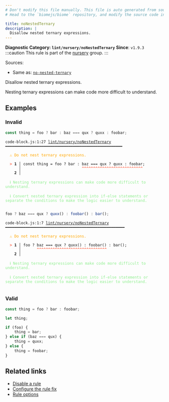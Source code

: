 ```yaml
---
# Don't modify this file manually. This file is auto generated from source, and you will lose your changes next time the website is built.
# Head to the `biomejs/biome` repository, and modify the source code in there.

title: noNestedTernary
description: |
  Disallow nested ternary expressions.
---
```


**Diagnostic Category: `lint/nursery/noNestedTernary`**
<Tabs>
<TabItem label="JavaScript (and super languages)" icon="seti:javascript">
**Since**: `v1.9.3`
:::caution
This rule is part of the [nursery](/linter/rules/#nursery) group.
:::

Sources: 
- Same as: <a href="https://eslint.org/docs/latest/rules/no-nested-ternary" target="_blank"><code>no-nested-ternary</code></a>

Disallow nested ternary expressions.

Nesting ternary expressions can make code more difficult to understand.

## Examples

### Invalid

```js
const thing = foo ? bar : baz === qux ? quxx : foobar;
```

<pre class="language-text"><code class="language-text">code-block.js:1:27 <a href="https://biomejs.dev/linter/rules/no-nested-ternary">lint/nursery/noNestedTernary</a> ━━━━━━━━━━━━━━━━━━━━━━━━━━━━━━━━━━━━━━━━━━━━━━━━━━━━<br /><br />  <strong><span style="color: Orange;">⚠</span></strong> <span style="color: Orange;">Do not nest ternary expressions.</span><br />  <br />  <strong><span style="color: Tomato;">&gt;</span></strong> <strong>1 │ </strong>const thing = foo ? bar : baz === qux ? quxx : foobar;<br />   <strong>   │ </strong>                          <strong><span style="color: Tomato;">^</span></strong><strong><span style="color: Tomato;">^</span></strong><strong><span style="color: Tomato;">^</span></strong><strong><span style="color: Tomato;">^</span></strong><strong><span style="color: Tomato;">^</span></strong><strong><span style="color: Tomato;">^</span></strong><strong><span style="color: Tomato;">^</span></strong><strong><span style="color: Tomato;">^</span></strong><strong><span style="color: Tomato;">^</span></strong><strong><span style="color: Tomato;">^</span></strong><strong><span style="color: Tomato;">^</span></strong><strong><span style="color: Tomato;">^</span></strong><strong><span style="color: Tomato;">^</span></strong><strong><span style="color: Tomato;">^</span></strong><strong><span style="color: Tomato;">^</span></strong><strong><span style="color: Tomato;">^</span></strong><strong><span style="color: Tomato;">^</span></strong><strong><span style="color: Tomato;">^</span></strong><strong><span style="color: Tomato;">^</span></strong><strong><span style="color: Tomato;">^</span></strong><strong><span style="color: Tomato;">^</span></strong><strong><span style="color: Tomato;">^</span></strong><strong><span style="color: Tomato;">^</span></strong><strong><span style="color: Tomato;">^</span></strong><strong><span style="color: Tomato;">^</span></strong><strong><span style="color: Tomato;">^</span></strong><strong><span style="color: Tomato;">^</span></strong><br />    <strong>2 │ </strong><br />  <br />  <strong><span style="color: lightgreen;">ℹ</span></strong> <span style="color: lightgreen;">Nesting ternary expressions can make code more difficult to understand.</span><br />  <br />  <strong><span style="color: lightgreen;">ℹ</span></strong> <span style="color: lightgreen;">Convert nested ternary expression into if-else statements or separate the conditions to make the logic easier to understand.</span><br />  <br /></code></pre>

```js
foo ? baz === qux ? quxx() : foobar() : bar();
```

<pre class="language-text"><code class="language-text">code-block.js:1:7 <a href="https://biomejs.dev/linter/rules/no-nested-ternary">lint/nursery/noNestedTernary</a> ━━━━━━━━━━━━━━━━━━━━━━━━━━━━━━━━━━━━━━━━━━━━━━━━━━━━━<br /><br />  <strong><span style="color: Orange;">⚠</span></strong> <span style="color: Orange;">Do not nest ternary expressions.</span><br />  <br />  <strong><span style="color: Tomato;">&gt;</span></strong> <strong>1 │ </strong>foo ? baz === qux ? quxx() : foobar() : bar();<br />   <strong>   │ </strong>      <strong><span style="color: Tomato;">^</span></strong><strong><span style="color: Tomato;">^</span></strong><strong><span style="color: Tomato;">^</span></strong><strong><span style="color: Tomato;">^</span></strong><strong><span style="color: Tomato;">^</span></strong><strong><span style="color: Tomato;">^</span></strong><strong><span style="color: Tomato;">^</span></strong><strong><span style="color: Tomato;">^</span></strong><strong><span style="color: Tomato;">^</span></strong><strong><span style="color: Tomato;">^</span></strong><strong><span style="color: Tomato;">^</span></strong><strong><span style="color: Tomato;">^</span></strong><strong><span style="color: Tomato;">^</span></strong><strong><span style="color: Tomato;">^</span></strong><strong><span style="color: Tomato;">^</span></strong><strong><span style="color: Tomato;">^</span></strong><strong><span style="color: Tomato;">^</span></strong><strong><span style="color: Tomato;">^</span></strong><strong><span style="color: Tomato;">^</span></strong><strong><span style="color: Tomato;">^</span></strong><strong><span style="color: Tomato;">^</span></strong><strong><span style="color: Tomato;">^</span></strong><strong><span style="color: Tomato;">^</span></strong><strong><span style="color: Tomato;">^</span></strong><strong><span style="color: Tomato;">^</span></strong><strong><span style="color: Tomato;">^</span></strong><strong><span style="color: Tomato;">^</span></strong><strong><span style="color: Tomato;">^</span></strong><strong><span style="color: Tomato;">^</span></strong><strong><span style="color: Tomato;">^</span></strong><strong><span style="color: Tomato;">^</span></strong><br />    <strong>2 │ </strong><br />  <br />  <strong><span style="color: lightgreen;">ℹ</span></strong> <span style="color: lightgreen;">Nesting ternary expressions can make code more difficult to understand.</span><br />  <br />  <strong><span style="color: lightgreen;">ℹ</span></strong> <span style="color: lightgreen;">Convert nested ternary expression into if-else statements or separate the conditions to make the logic easier to understand.</span><br />  <br /></code></pre>

### Valid

```js
const thing = foo ? bar : foobar;
```

```js
let thing;

if (foo) {
    thing = bar;
} else if (baz === qux) {
    thing = quxx;
} else {
    thing = foobar;
}
```

## Related links

- [Disable a rule](/linter/#disable-a-lint-rule)
- [Configure the rule fix](/linter#configure-the-rule-fix)
- [Rule options](/linter/#rule-options)

</TabItem>
</Tabs>

